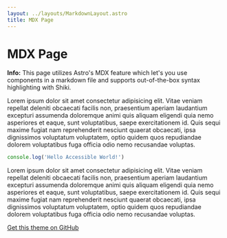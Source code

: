 ```yaml
---
layout: ../layouts/MarkdownLayout.astro
title: MDX Page
---
```



# MDX Page

<Notification type="info">
  <p>
    <strong>Info:</strong> This page utilizes Astro's MDX feature which let's you use components in a markdown file and
    supports out-of-the-box syntax highlighting with Shiki.
  </p>
</Notification>

Lorem ipsum dolor sit amet consectetur adipisicing elit. Vitae veniam repellat deleniti obcaecati facilis non, praesentium aperiam laudantium excepturi assumenda doloremque animi quis aliquam eligendi quia nemo asperiores et eaque, sunt voluptatibus, saepe exercitationem id. Quis sequi maxime fugiat nam reprehenderit nesciunt quaerat obcaecati, ipsa dignissimos voluptatum voluptatem, optio quidem quos repudiandae dolorem voluptatibus fuga officia odio nemo recusandae voluptas.

```js
console.log('Hello Accessible World!')
```

Lorem ipsum dolor sit amet consectetur adipisicing elit. Vitae veniam repellat deleniti obcaecati facilis non, praesentium aperiam laudantium excepturi assumenda doloremque animi quis aliquam eligendi quia nemo asperiores et eaque, sunt voluptatibus, saepe exercitationem id. Quis sequi maxime fugiat nam reprehenderit nesciunt quaerat obcaecati, ipsa dignissimos voluptatum voluptatem, optio quidem quos repudiandae dolorem voluptatibus fuga officia odio nemo recusandae voluptas.

[Get this theme on GitHub](https://github.com/markteekman/accessible-astro-starter)
